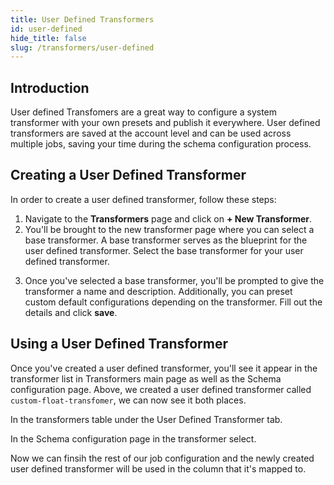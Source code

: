 ```yaml
---
title: User Defined Transformers
id: user-defined
hide_title: false
slug: /transformers/user-defined
---
```



## Introduction

User defined Transfomers are a great way to configure a system transformer with your own presets and publish it everywhere. User defined transformers are saved at the account level and
can be used across multiple jobs, saving your time during the schema configuration process.

<DocsImage href="https://assets.nucleuscloud.com/neosync/docs/user-defined-transformers-home.png" />

## Creating a User Defined Transformer

In order to create a user defined transformer, follow these steps:

1. Navigate to the **Transformers** page and click on **+ New Transformer**.
2. You'll be brought to the new transformer page where you can select a base transformer. A base transformer serves as the blueprint for the user defined transformer. Select the base transformer for your user defined transformer.

<DocsImage href="https://assets.nucleuscloud.com/neosync/docs/udt-new.png" />

3. Once you've selected a base transformer, you'll be prompted to give the transformer a name and description. Additionally, you can preset custom default configurations depending on the transformer. Fill out the details and click **save**.

<DocsImage href="https://assets.nucleuscloud.com/neosync/docs/udt-new-float.png" />

## Using a User Defined Transformer

Once you've created a user defined transformer, you'll see it appear in the transformer list in Transformers main page as well as the Schema configuration page. Above, we created a user defined transformer
called `custom-float-transfomer`, we can now see it both places.

In the transformers table under the User Defined Transformer tab.

<DocsImage href="https://assets.nucleuscloud.com/neosync/docs/udt-new-float-home-page.png" />

In the Schema configuration page in the transformer select.

<DocsImage href="https://assets.nucleuscloud.com/neosync/docs/udt-schema-page.png" />

Now we can finsih the rest of our job configuration and the newly created user defined transformer will be used in the column that it's mapped to.
